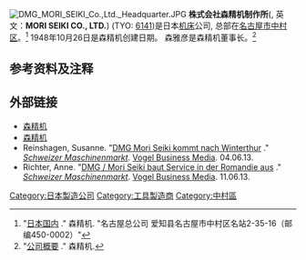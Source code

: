 [[File:DMG_MORI_SEIKI_Co.,Ltd._Headquarter.JPG|thumb]]
'''株式会社森精机制作所'''({{jpn|j=株式会社森精機製作所|hg=かぶしきがいしゃもりせいきせいさくしょ|rm=Kabushiki Kaisha Mori Seiki Seisakusho|f=h}}, 英文：'''MORI SEIKI CO., LTD.''') (TYO: [https://web.archive.org/web/20040831073228/http://quote.tse.or.jp/tse/quote.cgi?F=listing%2FEDetail1&MKTN=T&QCODE=6141 6141])是日本[[机床|机床]]公司, 总部在[[名古屋市|名古屋市]][[中村区|中村区]]。<ref>"[http://www.moriseiki.com/chinese/support/tc_japan/index.html 日本国内] {{webarchive|url=https://web.archive.org/web/20091011214508/http://www.moriseiki.com/chinese/support/tc_japan/index.html |date=2009-10-11 }}." 森精机. "名古屋总公司 爱知县名古屋市中村区名站2-35-16（邮编450-0002）"</ref> 1948年10月26日是森精机创建日期。 森雅彦是森精机董事长。<ref>"[http://www.moriseiki.com/chinese/company/profile/index.html 公司概要] {{webarchive|url=https://web.archive.org/web/20091011233552/http://www.moriseiki.com/chinese/company/profile/index.html |date=2009-10-11 }}." 森精机.</ref>

==参考资料及注释==
{{reflist}}

==外部链接==
* [https://web.archive.org/web/20130524010911/http://www.moriseiki.com/chinese/ 森精机] {{zh}}
* [http://www.moriseiki.com/ 森精机] {{ja}}
* Reinshagen, Susanne. "[http://www.maschinenmarkt.ch/wirtschaft/firmennachrichten/articles/406872/ DMG Mori Seiki kommt nach Winterthur] {{Wayback|url=http://www.maschinenmarkt.ch/wirtschaft/firmennachrichten/articles/406872/ |date=20130625073055 }}." ''[[Schweizer_Maschinenmarkt|Schweizer Maschinenmarkt]]''. [[Vogel_Business_Media|Vogel Business Media]]. 04.06.13. {{de}}
* Richter, Anne. "[http://www.maschinenmarkt.ch/wirtschaft/eroeffungen_konkurse/articles/407695/ DMG / Mori Seiki baut Service in der Romandie aus] {{Wayback|url=http://www.maschinenmarkt.ch/wirtschaft/eroeffungen_konkurse/articles/407695/ |date=20130625074732 }}." ''[[Schweizer_Maschinenmarkt|Schweizer Maschinenmarkt]]''. [[Vogel_Business_Media|Vogel Business Media]]. 11.06.13. {{de}}
[[Category:日本製造公司|Category:日本製造公司]]
[[Category:工具製造商|Category:工具製造商]]
[[Category:中村區|Category:中村區]]